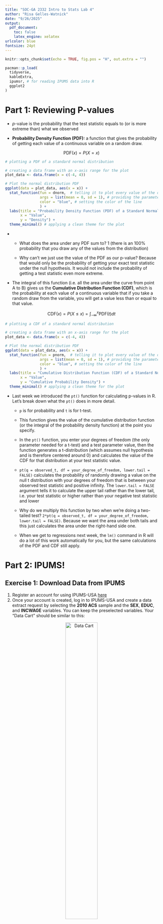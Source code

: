 ```yaml
---
title: "SOC-GA 2332 Intro to Stats Lab 4"
author: "Risa Gelles-Watnick"
date: "9/26/2025"
output:
  pdf_document: 
    toc: false
    latex_engine: xelatex
urlcolor: blue
fontsize: 24pt
---
```


```r
knitr::opts_chunk$set(echo = TRUE, fig.pos = "H", out.extra = "")

pacman::p_load(
  tidyverse,
  kableExtra,
  ipumsr, # for reading IPUMS data into R
  ggplot2
)
```

# Part 1: Reviewing P-values

* $p$-value is the probability that the test statistic equals to (or is more extreme than) what we observed 

* **Probability Density Function (PDF):** a function that gives the probability of getting each value of a continuous variable on a random draw. 

$$
\text{PDF}(x) = P(X = x)
$$

```r
# plotting a PDF of a standard normal distribution

# creating a data frame with an x-axis range for the plot
plot_data <- data.frame(x = c(-4, 4))

# Plot the normal distribution PDF
ggplot(data = plot_data, aes(x = x)) +
  stat_function(fun = dnorm,  # telling it to plot every value of the density function for the normal distribution
                args = list(mean = 0, sd = 1), # providing the parameters for a standard normal distribution
                color = "blue", # setting the color of the line
                ) + 
  labs(title = "Probability Density Function (PDF) of a Standard Normal Distribution",
       x = "Value",
       y = "Density") +
  theme_minimal() # applying a clean theme for the plot
```

* 

    * What does the area under any PDF sum to? 1 (there is an 100% probability that you draw any of the values from the distribution)
    
    * Why can't we just use the value of the PDF as our p-value? Because that would only be the probability of getting your exact test statistic under the null hypothesis. It would not include the probability of getting a test statistic even more extreme.

* The integral of this function (i.e. all the area under the curve from point A to B) gives us the **Cumulative Distribution Function (CDF)**, which is the probability at each value of a continuous variable that if you take a random draw from the variable, you will get a value less than or equal to that value. 

$$
\text{CDF}(x) = P(X ≤ x) = \int_{-\infty}^{x}\text{PDF}(t)dt
$$

```r
# plotting a CDF of a standard normal distribution

# creating a data frame with an x-axis range for the plot
plot_data <- data.frame(x = c(-4, 4))

# Plot the normal distribution PDF
ggplot(data = plot_data, aes(x = x)) +
  stat_function(fun = pnorm,  # telling it to plot every value of the density function for the normal distribution
                args = list(mean = 0, sd = 1), # providing the parameters for a standard normal distribution
                color = "blue", # setting the color of the line
                ) + 
  labs(title = "Cumulative Distribution Function (CDF) of a Standard Normal Distribution",
       x = "Value",
       y = "Cumulative Probability Density") +
  theme_minimal() # applying a clean theme for the plot
```

* Last week we introduced the `pt()` function for calculating p-values in R. Let's break down what the `pt()` does in more detail. 

    * `p` is for probability and `t` is for t-test. 
    
    * This function gives the value of the cumulative distribution function (or the integral of the probability density function) at the point you specify.
    
    * In the `pt()` function, you enter your degrees of freedom (the only parameter needed for a t-test) and a test parameter value, then the function generates a t-distribution (which assumes null hypothesis and is therefore centered around 0) and calculates the value of the CDF for that distribution at your test statistic value. 

    * `pt(q = observed_t, df = your_degree_of_freedom, lower.tail = FALSE)` calculates the probability of randomly drawing a value on the null t distribution with your degrees of freedom that is between your observed test statistic and positive infinity. The `lower.tail = FALSE` argument tells it to calculate the upper tail rather than the lower tail, i.e. your test statistic or higher rather than your negative test statistic and lower
    
    * Why do we multiply this function by two when we're doing a two-tailed test? `2*pt(q = observed_t, df = your_degree_of_freedom, lower.tail = FALSE)`. Because we want the area under both tails and this just calculates the area under the right-hand side one.
    
    * When we get to regressions next week, the `lm()` command in R will do a lot of this work automatically for you, but the same calculations of the PDF and CDF still apply. 

# Part 2: IPUMS!

## Exercise 1: Download Data from IPUMS

1. Register an account for using IPUMS-USA [here](https://usa.ipums.org/usa/)
2. Once your account is created, log in to IPUMS-USA and create a data extract request by selecting the **2010 ACS** sample and the **SEX**, **EDUC**, and **INCWAGE** variables. You can keep the preselected variables. Your "Data Cart" should be similar to this:  

<center>
![Data Cart](graph/datacart_demo.png){width=50%}
</center>  

3. To save time, create a small data extract with a customized sample size of **0.01%**. As shown in the following screenshot. Submit your data extract request. 

<center>
![Customize](graph/samplesize_demo.png){width=50%}
</center> 

4. While IPUMS is processing our data extract request, you can prepare the file needed for loading the IPUMS data to R. Open the "DDI" page in your browser, it should be a `.xml` page. Save this `.xml` file to your current lab folder, or you can save it in a sub-folder devoted to data files, such as a sub-folder called "data" within your current lab folder.

<center>
![Download](graph/ddi_demo.png){width=60%}
</center>  


5. Once your data is ready on IPUMS, you will receive an email with a download link. (The wait time varies from a couple minutes to a couple days, depending on how large your files are and how busy the server is.) Follow the link in your email and download your data (the default format is `.dat.gz`). **Make sure to save it at the same directory with your `.xml` file**

6. Unzip the `.gz` data file using your computer's unzip applications (for Mac users, if the default extractor doesn't work, try the [Unarchiver application](https://theunarchiver.com/)). Now you should have the `.dat` file and the `.xml` file in the same directory. 

7. Load the data to your R environment, by using the code shown in the webpage when you click the `R` Command File link in your IPUMS data downloading page. You may have to change the name of the file or the path to the file in the code.

<center>
![Download 2](graph/rcommand_demo.png){width=60%}
</center>

<center>
![Command](graph/r_command_copy.png){width=60%}
</center>


```r
## NOTE: To load data, you must download both the extract's data and the DDI
## and also set the working directory to the folder with these files (or change the path below).

if (!require("ipumsr")) stop("Reading IPUMS data into R requires the ipumsr package. It can be installed using the following command: install.packages('ipumsr')")

ddi <- read_ipums_ddi("data/usa_00043.xml")
data <- read_ipums_micro(ddi)
```

## Reading IPUMS Documentations

Before working with the data, we should be clear about how the variables are coded. You can access the documentation of each variables through the `.xml` webpage you opened earlier.  

<center>
![Documentation 1](graph/ddi_demo.png){width=60%}
</center>  

When you have that page open in your browser, click "Variable Description" to access the codebook for each variables we just downloaded. 

<center>
![Documentation 2](graph/codebook_demo1.png){width=60%}
</center>  

The other way is to read the documentation of each variable directly in the online system. This is my preferred approach.

<center>
![Codebook](graph/codebook_demo2.png){width=60%}
</center>  

## Exercise 2: Reading the Data Codebook (15 minutes)

Go through the variable description, and answer the following question:

1. What does the variable "PERNUM" represents? How can you uniquely identify each person within the IPUMS with this variable? 

It numbers everyone in the household. When combined with SAMPLE AND SERIAL, you can uniquely identify everyone in IPUMS with this variable. 

2. What does the variable "PERWT" represents? When should you consider using this variable?   

It indicates how many people in the U.S. are represented by a given person in the sample (i.e. weights the variables). You should use this variable when conducting any person-level analysis. 

3. For the variable "SEX", what are the possible values it can take? What does each value represent? Try run `str(data$SEX)`, what do you see?

SEX can be 1, 2, or 9. When we do the `str()` command we see no one in our dataset has a missing or blank SEX.

```r
str(data$SEX)
```


4. What does the variable "EDUC" represents? How many values this variable can take? What is the value that represents N/A?   

It represents the highest year of schooling or degree completed. It can take on 13 values, with 00 = N/A

5. For the variable "INCWAGE", what are the codes for N/A and missing data?

999999 = N/A
999998 = Missing

## Exercise 3: Running a t-test with IPUMS data (20 minutes)

We will try to run a t-test on the average income in highly educated people versus people with lower levels of formal education. So we will be using the **education and wage income** variables. (Normally we would do this exercise with regressions, but since we haven't done that lecture yet we'll do the same data cleaning steps but then run a t-test instead). First, we need to make sure we know how the variables are distributed in the sample and remove N/A and missing values (we do not consider imputing missing values at this point).

*Note:* Since we each extracted a 0.01% random sample, it is normal if your results are slightly different from this demo.  

1. First, make sure your data is loaded in your environment. 

```r
## load ipums data
ddi <- read_ipums_ddi("data/usa_00043.xml")
data <- read_ipums_micro(ddi)
```

2. Then, create a new dataset that keeps only the following variables for subsequent data analysis: SAMPLE, EDUC, INCWAGE

```r

## select variables
data_clean <- data %>%
  select(PERWT, SEX, EDUC, INCWAGE)

```

3. Removing missing values

Since we are running a t-test with **education and wage income**, we need to remove observations that do not have any of the two values. You can either remove then by filtering out the values that represent N/A or missing based on the variable codebook, or you can recode these values to `NA` so that you keep all the observations. For this example we will do the former, but we will cover the latter method in the future. 

First, check the coding scheme for each variable of interest in the codebook. Then, filter out the missing values. Last, check the new distributions for each variable with a table or plot.

```r

## check number of observations for each value of EDUC
table(data_clean$EDUC)

## check coding scheme for EDUC in codebook
## --> we need to remove value 0, which means N/A or no schooling

## check distribution of INCWAGE
data_clean %>%
  ggplot() +
  geom_histogram(aes(INCWAGE), binwidth = 15000, color = "black", fill = "grey")

## check coding scheme for INCWAGE in codebook
## --> we need to remove value 999998 (missing) and value 999999 (N/A) 
max(data_clean$INCWAGE)

## remove missing value use filter()
data_clean <- data_clean %>%
  filter(EDUC != 0 & INCWAGE < 999998)

## check distribution after removing missing values
## EDUC
table(data_clean$EDUC)

## INCWAGE
data_clean %>%
  ggplot() +
  geom_histogram(aes(INCWAGE), binwidth = 15000, color = "black", fill = "grey")
```

4. Now, let's try to estimate whether the difference in income between highly educated people and people with less education is statistically significant. First, create two education groups: one of people who completed high school or less (Grade 12 or lower) and one of people who completed 4 years of college or more. You can do this by creating two new datasets or by creating an indicator variable in the existing dataset. 

```r
# two new datasets
# creating low education group
low_educ <- data_clean %>% 
  filter(EDUC < 7)

# creating high education group
high_educ <- data_clean %>% 
  filter(EDUC > 9) 

# indicator variable

data_educ <- data_clean %>%
  mutate(high_low_educ = case_when(EDUC < 7 ~ "low", 
                                   EDUC > 9 ~ "high", 
                                   TRUE ~ NA_character_))

# Be careful of doing less than/greater than commands without looking at the codebook! You might be including missing codes or other unwanted levels.
```


5. Make a plot showing the difference in means between these groups. Feel free to use any plot format you think best shows this difference. 

```r
data_educ %>%
  filter(high_low_educ %>% is.na() == FALSE) %>% 
  ggplot(aes(x = high_low_educ, 
             y = INCWAGE)) + 
  geom_boxplot() + 
  labs(
    title = "Boxplot of Education Level by Income",
    x = "Education Level",
    y = "Income"
  )
```

6. Now run a t-test to see if the difference in income between the high and low educated groups is statistically significant. Explain what the meaning of the p-value is (using the ideas we covered at the beginning of lab). Interpret both the statistical and substantive significance of the results. 

```r
t.test(
  x = low_educ$INCWAGE,         
  y = high_educ$INCWAGE,        
  mu = 0,   
  alternative = "two.sided"
)
```
We got a p-value < 2.2e-16. This means that the integral of the PDF (or the value of the CDF) at our specified t-statistic (-35.828) is exceedingly small, meaning the probability of having drawn a value that or more extreme by random chance is exceedingly low. We can reject the null hypothesis that there is no difference in mean income between people with higher and lower levels of formal education. The observed difference in means is quite large, meaning this is a substantively significant result as well as statistically significant. 

